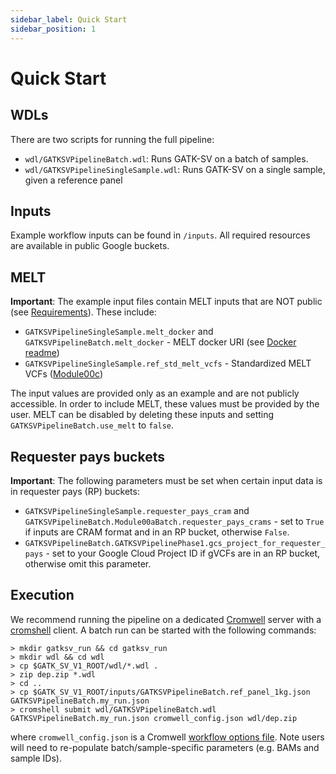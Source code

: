 ```yaml
---
sidebar_label: Quick Start
sidebar_position: 1
---
```


# Quick Start

## WDLs
There are two scripts for running the full pipeline:
* `wdl/GATKSVPipelineBatch.wdl`: Runs GATK-SV on a
batch of samples.
* `wdl/GATKSVPipelineSingleSample.wdl`: Runs GATK-SV
on a single sample, given a reference panel

## Inputs
Example workflow inputs can be found in `/inputs`.
All required resources are available in public Google buckets.

## MELT
**Important**: The example input files contain MELT
inputs that are NOT public (see [Requirements](requirements)).
These include:

* `GATKSVPipelineSingleSample.melt_docker` and
`GATKSVPipelineBatch.melt_docker` - MELT docker URI (see
[Docker readme](https://github.com/talkowski-lab/gatk-sv-v1/blob/master/dockerfiles/README.md))
* `GATKSVPipelineSingleSample.ref_std_melt_vcfs` -
Standardized MELT VCFs ([Module00c](../modules/00c))

The input values are provided only as an example and are
not publicly accessible. In order to include MELT, these
values must be provided by the user. MELT can be disabled
by deleting these inputs and setting
`GATKSVPipelineBatch.use_melt` to `false`.

## Requester pays buckets
**Important**: The following parameters must be set when
certain input data is in requester pays (RP) buckets:

* `GATKSVPipelineSingleSample.requester_pays_cram` and
`GATKSVPipelineBatch.Module00aBatch.requester_pays_crams` -
set to `True` if inputs are CRAM format and in an RP
bucket, otherwise `False`.
* `GATKSVPipelineBatch.GATKSVPipelinePhase1.gcs_project_for_requester_pays` -
set to your Google Cloud Project ID if gVCFs are in an RP
bucket, otherwise omit this parameter.

## Execution
We recommend running the pipeline on a dedicated
[Cromwell](https://github.com/broadinstitute/cromwell) server with a
[cromshell](https://github.com/broadinstitute/cromshell) client.
A batch run can be started with the following commands:

```
> mkdir gatksv_run && cd gatksv_run
> mkdir wdl && cd wdl
> cp $GATK_SV_V1_ROOT/wdl/*.wdl .
> zip dep.zip *.wdl
> cd ..
> cp $GATK_SV_V1_ROOT/inputs/GATKSVPipelineBatch.ref_panel_1kg.json GATKSVPipelineBatch.my_run.json
> cromshell submit wdl/GATKSVPipelineBatch.wdl GATKSVPipelineBatch.my_run.json cromwell_config.json wdl/dep.zip
```

where `cromwell_config.json` is a Cromwell
[workflow options file](https://cromwell.readthedocs.io/en/stable/wf_options/Overview/).
Note users will need to re-populate batch/sample-specific
parameters (e.g. BAMs and sample IDs).
